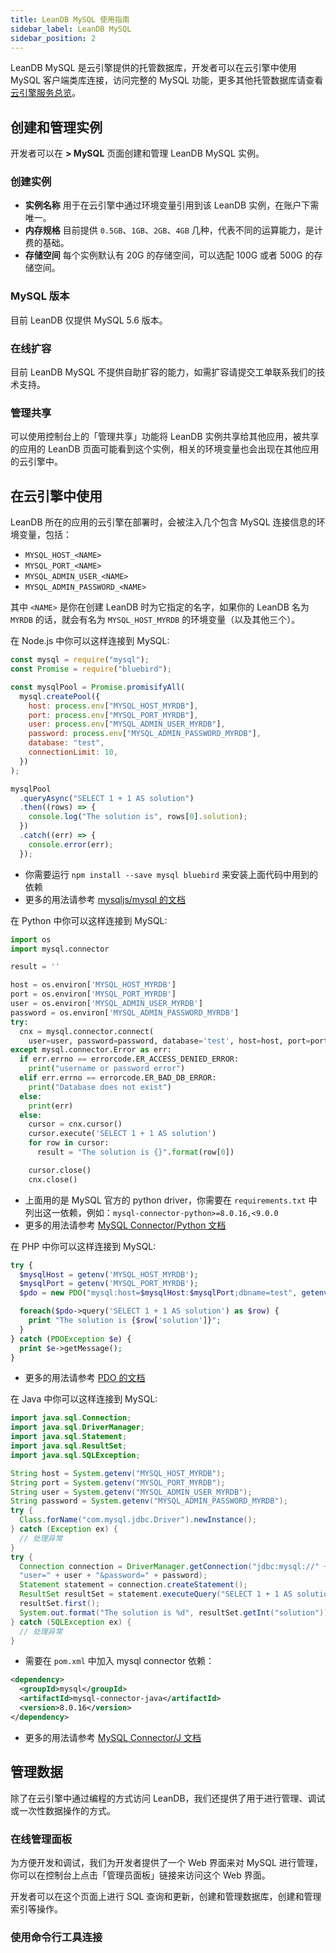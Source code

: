 ```yaml
---
title: LeanDB MySQL 使用指南
sidebar_label: LeanDB MySQL
sidebar_position: 2
---
```



LeanDB MySQL 是云引擎提供的托管数据库，开发者可以在云引擎中使用 MySQL 客户端类库连接，访问完整的 MySQL 功能，更多其他托管数据库请查看 [云引擎服务总览](/sdk/engine/overview)。

## 创建和管理实例

开发者可以在 **<PathToEngine /> > MySQL** 页面创建和管理 LeanDB MySQL 实例。

### 创建实例

<LeandbCreateInstance>

- **实例名称** 用于在云引擎中通过环境变量引用到该 LeanDB 实例，在账户下需唯一。
- **内存规格** 目前提供 `0.5GB`、`1GB`、`2GB`、`4GB` 几种，代表不同的运算能力，是计费的基础。
- **存储空间** 每个实例默认有 20G 的存储空间，可以选配 100G 或者 500G 的存储空间。

</LeandbCreateInstance>

### MySQL 版本

目前 LeanDB 仅提供 MySQL 5.6 版本。

### 在线扩容

目前 LeanDB MySQL 不提供自助扩容的能力，如需扩容请提交工单联系我们的技术支持。

### 管理共享

可以使用控制台上的「管理共享」功能将 LeanDB 实例共享给其他应用，被共享的应用的 LeanDB 页面可能看到这个实例，相关的环境变量也会出现在其他应用的云引擎中。

## 在云引擎中使用

LeanDB 所在的应用的云引擎在部署时，会被注入几个包含 MySQL 连接信息的环境变量，包括：

- `MYSQL_HOST_<NAME>`
- `MYSQL_PORT_<NAME>`
- `MYSQL_ADMIN_USER_<NAME>`
- `MYSQL_ADMIN_PASSWORD_<NAME>`

其中 `<NAME>` 是你在创建 LeanDB 时为它指定的名字，如果你的 LeanDB 名为 `MYRDB` 的话，就会有名为 `MYSQL_HOST_MYRDB` 的环境变量（以及其他三个）。

<EngineRuntimes>
<TabItem value='nodejs'>

在 Node.js 中你可以这样连接到 MySQL:

```javascript
const mysql = require("mysql");
const Promise = require("bluebird");

const mysqlPool = Promise.promisifyAll(
  mysql.createPool({
    host: process.env["MYSQL_HOST_MYRDB"],
    port: process.env["MYSQL_PORT_MYRDB"],
    user: process.env["MYSQL_ADMIN_USER_MYRDB"],
    password: process.env["MYSQL_ADMIN_PASSWORD_MYRDB"],
    database: "test",
    connectionLimit: 10,
  })
);

mysqlPool
  .queryAsync("SELECT 1 + 1 AS solution")
  .then((rows) => {
    console.log("The solution is", rows[0].solution);
  })
  .catch((err) => {
    console.error(err);
  });
```

- 你需要运行 `npm install --save mysql bluebird` 来安装上面代码中用到的依赖
- 更多的用法请参考 [mysqljs/mysql 的文档](https://github.com/mysqljs/mysql)

</TabItem>
<TabItem value='python'>

在 Python 中你可以这样连接到 MySQL:

```python
import os
import mysql.connector

result = ''

host = os.environ['MYSQL_HOST_MYRDB']
port = os.environ['MYSQL_PORT_MYRDB']
user = os.environ['MYSQL_ADMIN_USER_MYRDB']
password = os.environ['MYSQL_ADMIN_PASSWORD_MYRDB']
try:
  cnx = mysql.connector.connect(
    user=user, password=password, database='test', host=host, port=port)
except mysql.connector.Error as err:
  if err.errno == errorcode.ER_ACCESS_DENIED_ERROR:
    print("username or password error")
  elif err.errno == errorcode.ER_BAD_DB_ERROR:
    print("Database does not exist")
  else:
    print(err)
  else:
    cursor = cnx.cursor()
    cursor.execute('SELECT 1 + 1 AS solution')
    for row in cursor:
      result = "The solution is {}".format(row[0])

    cursor.close()
    cnx.close()
```

- 上面用的是 MySQL 官方的 python driver，你需要在 `requirements.txt` 中列出这一依赖，例如：`mysql-connector-python>=8.0.16,<9.0.0`
- 更多的用法请参考 [MySQL Connector/Python 文档](https://dev.mysql.com/doc/connector-python/en/)

</TabItem>
<TabItem value='php'>

在 PHP 中你可以这样连接到 MySQL:

```php
try {
  $mysqlHost = getenv('MYSQL_HOST_MYRDB');
  $mysqlPort = getenv('MYSQL_PORT_MYRDB');
  $pdo = new PDO("mysql:host=$mysqlHost:$mysqlPort;dbname=test", getenv('MYSQL_ADMIN_USER_MYRDB'), getenv('MYSQL_ADMIN_PASSWORD_MYRDB'));

  foreach($pdo->query('SELECT 1 + 1 AS solution') as $row) {
    print "The solution is {$row['solution']}";
  }
} catch (PDOException $e) {
  print $e->getMessage();
}
```

- 更多的用法请参考 [PDO 的文档](https://www.php.net/manual/zh/class.pdo.php)

</TabItem>
<TabItem value='java'>

在 Java 中你可以这样连接到 MySQL:

```java
import java.sql.Connection;
import java.sql.DriverManager;
import java.sql.Statement;
import java.sql.ResultSet;
import java.sql.SQLException;

String host = System.getenv("MYSQL_HOST_MYRDB");
String port = System.getenv("MYSQL_PORT_MYRDB");
String user = System.getenv("MYSQL_ADMIN_USER_MYRDB");
String password = System.getenv("MYSQL_ADMIN_PASSWORD_MYRDB");
try {
  Class.forName("com.mysql.jdbc.Driver").newInstance();
} catch (Exception ex) {
  // 处理异常
}
try {
  Connection connection = DriverManager.getConnection("jdbc:mysql://" + host + ":" + port + "/test?" +
  "user=" + user + "&password=" + password);
  Statement statement = connection.createStatement();
  ResultSet resultSet = statement.executeQuery("SELECT 1 + 1 AS solution");
  resultSet.first();
  System.out.format("The solution is %d", resultSet.getInt("solution"));
} catch (SQLException ex) {
  // 处理异常
}
```

- 需要在 `pom.xml` 中加入 mysql connector 依赖：

```xml
<dependency>
  <groupId>mysql</groupId>
  <artifactId>mysql-connector-java</artifactId>
  <version>8.0.16</version>
</dependency>
```

- 更多的用法请参考 [MySQL Connector/J 文档](https://dev.mysql.com/doc/connector-j/8.0/en/connector-j-usagenotes-connect-drivermanager.html)

</TabItem>
</EngineRuntimes>

## 管理数据

除了在云引擎中通过编程的方式访问 LeanDB，我们还提供了用于进行管理、调试或一次性数据操作的方式。

### 在线管理面板

为方便开发和调试，我们为开发者提供了一个 Web 界面来对 MySQL 进行管理，你可以在控制台上点击「管理员面板」链接来访问这个 Web 界面。

开发者可以在这个页面上进行 SQL 查询和更新，创建和管理数据库，创建和管理索引等操作。

### 使用命令行工具连接

<LeandbCliAccess />
